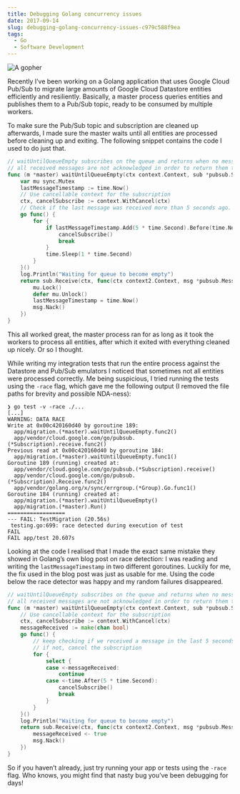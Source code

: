---
title: Debugging Golang concurrency issues
date: 2017-09-14
slug: debugging-golang-concurrency-issues-c979c588f9ea
tags:
  - Go
  - Software Development
---

![A gopher](./gopher.png)

Recently I’ve been working on a Golang application that uses Google Cloud Pub/Sub to migrate large amounts of Google Cloud Datastore entities efficiently and resiliently.
Basically, a master process queries entities and publishes them to a Pub/Sub topic, ready to be consumed by multiple workers.

To make sure the Pub/Sub topic and subscription are cleaned up afterwards, I made sure the master waits until all entities are processed before cleaning up and exiting.
The following snippet contains the code I used to do just that.

```go
// waitUntilQueueEmpty subscribes on the queue and returns when no messages arrive for more than 5 seconds
// all received messages are not acknowledged in order to return them to the queue so that workers can process them
func (m *master) waitUntilQueueEmpty(ctx context.Context, sub *pubsub.Subscription) error {
	var mu sync.Mutex
	lastMessageTimestamp := time.Now()
	// Use cancellable context for the subscription
	ctx, cancelSubscribe := context.WithCancel(ctx)
	// Check if the last message was received more than 5 seconds ago. If so, cancel the subscription context
	go func() {
		for {
			if lastMessageTimestamp.Add(5 * time.Second).Before(time.Now()) {
				cancelSubscribe()
				break
			}
			time.Sleep(1 * time.Second)
		}
	}()
	log.Println("Waiting for queue to become empty")
	return sub.Receive(ctx, func(ctx context2.Context, msg *pubsub.Message) {
		mu.Lock()
		defer mu.Unlock()
		lastMessageTimestamp = time.Now()
		msg.Nack()
	})
}
```

This all worked great, the master process ran for as long as it took the workers to process all entities, after which it exited with everything cleaned up nicely. Or so I thought.

While writing my integration tests that run the entire process against the Datastore and Pub/Sub emulators I noticed that sometimes not all entities were processed correctly.
Me being suspicious, I tried running the tests using the `-race` flag, which gave me the following output (I removed the file paths for brevity and possible NDA-ness):

```
❯ go test -v -race ./...
[...]
WARNING: DATA RACE
Write at 0x00c420160d40 by goroutine 189:
  app/migration.(*master).waitUntilQueueEmpty.func2()
  app/vendor/cloud.google.com/go/pubsub.(*Subscription).receive.func2()
Previous read at 0x00c420160d40 by goroutine 184:
  app/migration.(*master).waitUntilQueueEmpty.func1()
Goroutine 189 (running) created at:
  app/vendor/cloud.google.com/go/pubsub.(*Subscription).receive()
  app/vendor/cloud.google.com/go/pubsub.(*Subscription).Receive.func2()
  app/vendor/golang.org/x/sync/errgroup.(*Group).Go.func1()
Goroutine 184 (running) created at:
  app/migration.(*master).waitUntilQueueEmpty()
  app/migration.(*master).Run()
==================
--- FAIL: TestMigration (20.56s)
 testing.go:699: race detected during execution of test
FAIL
FAIL app/test 20.607s
```

Looking at the code I realised that I made the exact same mistake they showed in Golang’s own blog post on race detection:
I was reading and writing the `lastMessageTimestamp` in two different goroutines. Luckily for me, the fix used in the blog post was just as usable for me.
Using the code below the race detector was happy and my random failures disappeared.

```go
// waitUntilQueueEmpty subscribes on the queue and returns when no messages arrive for more than 5 seconds
// all received messages are not acknowledged in order to return them to the queue so that workers can process them
func (m *master) waitUntilQueueEmpty(ctx context.Context, sub *pubsub.Subscription) error {
	// Use cancellable context for the subscription
	ctx, cancelSubscribe := context.WithCancel(ctx)
	messageReceived := make(chan bool)
	go func() {
		// keep checking if we received a message in the last 5 seconds
		// if not, cancel the subscription
		for {
			select {
			case <-messageReceived:
				continue
			case <-time.After(5 * time.Second):
				cancelSubscribe()
				break
			}
		}
	}()
	log.Println("Waiting for queue to become empty")
	return sub.Receive(ctx, func(ctx context2.Context, msg *pubsub.Message) {
		messageReceived <- true
		msg.Nack()
	})
}
```

So if you haven’t already, just try running your app or tests using the `-race` flag. Who knows, you might find that nasty bug you’ve been debugging for days!
